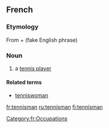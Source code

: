 ==French==

===Etymology===
From {{etyl|en|fr}} {{term|tennis}} + {{term|man}} (fake English phrase)

===Noun===
{{fr-noun|m|pl2=tennismen}}

# a [[tennis player]]

====Related terms====
* [[tenniswoman]]

[[Category:fr:Occupations]]

[[fr:tennisman]]
[[ru:tennisman]]
[[fi:tennisman]]